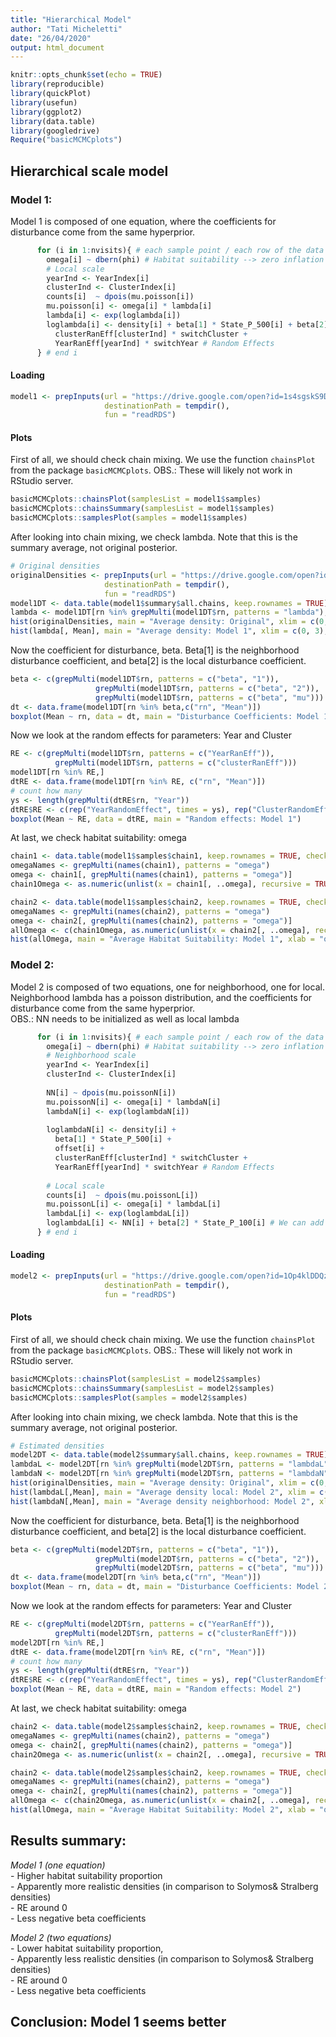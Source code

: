 ```yaml
---
title: "Hierarchical Model"
author: "Tati Micheletti"
date: "26/04/2020"
output: html_document
---
```


```r
knitr::opts_chunk$set(echo = TRUE)
library(reproducible)
library(quickPlot)
library(usefun)
library(ggplot2)
library(data.table)
library(googledrive)
Require("basicMCMCplots")
```

## Hierarchical scale model

### Model 1: 
Model 1 is composed of one equation, where the coefficients for disturbance come from the same hyperprior. 

```r
      for (i in 1:nvisits){ # each sample point / each row of the data table
        omega[i] ~ dbern(phi) # Habitat suitability --> zero inflation (if phi = 0, unsuitable)
        # Local scale
        yearInd <- YearIndex[i]
        clusterInd <- ClusterIndex[i]
        counts[i]  ~ dpois(mu.poisson[i])
        mu.poisson[i] <- omega[i] * lambda[i] 
        lambda[i] <- exp(loglambda[i])
        loglambda[i] <- density[i] + beta[1] * State_P_500[i] + beta[2] * State_P_100[i] + offset[i] + 
          clusterRanEff[clusterInd] * switchCluster +
          YearRanEff[yearInd] * switchYear # Random Effects
      } # end i
```

#### Loading 

```r
model1 <- prepInputs(url = "https://drive.google.com/open?id=1s4sgskS9DyQGBtOLrgqphmx70fHmZzJP",
                     destinationPath = tempdir(),
                     fun = "readRDS")
```

#### Plots  

First of all, we should check chain mixing. We use the function `chainsPlot` from the package `basicMCMCplots`. OBS.: These will likely not work in RStudio server.

```r
basicMCMCplots::chainsPlot(samplesList = model1$samples)
basicMCMCplots::chainsSummary(samplesList = model1$samples)
basicMCMCplots::samplesPlot(samples = model1$samples)
```


After looking into chain mixing, we check lambda. Note that this is the summary average, not original posterior.
```r
# Original densities
originalDensities <- prepInputs(url = "https://drive.google.com/open?id=1KOmGJxRivRNgc8AAoCrinl7-ZHQOPUGm",
                     destinationPath = tempdir(),
                     fun = "readRDS")
model1DT <- data.table(model1$summary$all.chains, keep.rownames = TRUE)
lambda <- model1DT[rn %in% grepMulti(model1DT$rn, patterns = "lambda"),] 
hist(originalDensities, main = "Average density: Original", xlim = c(0, 3), breaks = 15) # Average density
hist(lambda[, Mean], main = "Average density: Model 1", xlim = c(0, 3), breaks = 30) # Average density
```

Now the coefficient for disturbance, beta. Beta[1] is the neighborhood disturbance coefficient, and beta[2] is the local disturbance coefficient.
```r
beta <- c(grepMulti(model1DT$rn, patterns = c("beta", "1")),
                   grepMulti(model1DT$rn, patterns = c("beta", "2")),
                   grepMulti(model1DT$rn, patterns = c("beta", "mu")))
dt <- data.frame(model1DT[rn %in% beta,c("rn", "Mean")])
boxplot(Mean ~ rn, data = dt, main = "Disturbance Coefficients: Model 1", xlab = "beta[1] = neighborhood; beta[2] = local\n mu.beta = hyperparameter average")
```

Now we look at the random effects for parameters: Year and Cluster
```r
RE <- c(grepMulti(model1DT$rn, patterns = c("YearRanEff")),
          grepMulti(model1DT$rn, patterns = c("clusterRanEff")))
model1DT[rn %in% RE,]
dtRE <- data.frame(model1DT[rn %in% RE, c("rn", "Mean")])
# count how many 
ys <- length(grepMulti(dtRE$rn, "Year"))
dtRE$RE <- c(rep("YearRandomEffect", times = ys), rep("ClusterRandomEffect", times = NROW(dtRE)-ys))
boxplot(Mean ~ RE, data = dtRE, main = "Random effects: Model 1")
```

At last, we check habitat suitability: omega
```r
chain1 <- data.table(model1$samples$chain1, keep.rownames = TRUE, check.names = TRUE)
omegaNames <- grepMulti(names(chain1), patterns = "omega")
omega <- chain1[, grepMulti(names(chain1), patterns = "omega")]
chain1Omega <- as.numeric(unlist(x = chain1[, ..omega], recursive = TRUE))

chain2 <- data.table(model1$samples$chain2, keep.rownames = TRUE, check.names = TRUE)
omegaNames <- grepMulti(names(chain2), patterns = "omega")
omega <- chain2[, grepMulti(names(chain2), patterns = "omega")]
allOmega <- c(chain1Omega, as.numeric(unlist(x = chain2[, ..omega], recursive = TRUE)))
hist(allOmega, main = "Average Habitat Suitability: Model 1", xlab = "omega")
```


### Model 2: 
Model 2 is composed of two equations, one for neighborhood, one for local. Neighborhood lambda has a poisson distribution, and the coefficients for disturbance come from the same hyperprior.  
OBS.: NN needs to be initialized as well as local lambda

```r
      for (i in 1:nvisits){ # each sample point / each row of the data table
        omega[i] ~ dbern(phi) # Habitat suitability --> zero inflation (if phi = 0, unsuitable)
        # Neighborhood scale
        yearInd <- YearIndex[i]
        clusterInd <- ClusterIndex[i]
        
        NN[i] ~ dpois(mu.poissonN[i])
        mu.poissonN[i] <- omega[i] * lambdaN[i] 
        lambdaN[i] <- exp(loglambdaN[i])
        
        loglambdaN[i] <- density[i] +
          beta[1] * State_P_500[i] +
          offset[i] +
          clusterRanEff[clusterInd] * switchCluster +
          YearRanEff[yearInd] * switchYear # Random Effects
        
        # Local scale
        counts[i]  ~ dpois(mu.poissonL[i])
        mu.poissonL[i] <- omega[i] * lambdaL[i] 
        lambdaL[i] <- exp(loglambdaL[i])
        loglambdaL[i] <- NN[i] + beta[2] * State_P_100[i] # We can add an interceptL to NN?
      } # end i
```

#### Loading 

```r
model2 <- prepInputs(url = "https://drive.google.com/open?id=1Op4klDDQztsemVnSiobfmfW0dYKR-tvm",
                     destinationPath = tempdir(),
                     fun = "readRDS")
```

#### Plots  

First of all, we should check chain mixing. We use the function `chainsPlot` from the package `basicMCMCplots`. OBS.: These will likely not work in RStudio server.

```r
basicMCMCplots::chainsPlot(samplesList = model2$samples)
basicMCMCplots::chainsSummary(samplesList = model2$samples)
basicMCMCplots::samplesPlot(samples = model2$samples)
```

After looking into chain mixing, we check lambda. Note that this is the summary average, not original posterior.
```r
# Estimated densities
model2DT <- data.table(model2$summary$all.chains, keep.rownames = TRUE)
lambdaL <- model2DT[rn %in% grepMulti(model2DT$rn, patterns = "lambdaL"),]
lambdaN <- model2DT[rn %in% grepMulti(model2DT$rn, patterns = "lambdaN"),]
hist(originalDensities, main = "Average density: Original", xlim = c(0, 3), breaks = 15) # Average density
hist(lambdaL[,Mean], main = "Average density local: Model 2", xlim = c(0, 3), breaks = 30) # Average density
hist(lambdaN[,Mean], main = "Average density neighborhood: Model 2", xlim = c(0, 3), breaks = 30) # Average density
```

Now the coefficient for disturbance, beta. Beta[1] is the neighborhood disturbance coefficient, and beta[2] is the local disturbance coefficient.
```r
beta <- c(grepMulti(model2DT$rn, patterns = c("beta", "1")),
                   grepMulti(model2DT$rn, patterns = c("beta", "2")),
                   grepMulti(model2DT$rn, patterns = c("beta", "mu")))
dt <- data.frame(model2DT[rn %in% beta,c("rn", "Mean")])
boxplot(Mean ~ rn, data = dt, main = "Disturbance Coefficients: Model 2", xlab = "beta[1] = neighborhood; beta[2] = local\n mu.beta = hyperparameter average")
```

Now we look at the random effects for parameters: Year and Cluster
```r
RE <- c(grepMulti(model2DT$rn, patterns = c("YearRanEff")),
          grepMulti(model2DT$rn, patterns = c("clusterRanEff")))
model2DT[rn %in% RE,]
dtRE <- data.frame(model2DT[rn %in% RE, c("rn", "Mean")])
# count how many 
ys <- length(grepMulti(dtRE$rn, "Year"))
dtRE$RE <- c(rep("YearRandomEffect", times = ys), rep("ClusterRandomEffect", times = NROW(dtRE)-ys))
boxplot(Mean ~ RE, data = dtRE, main = "Random effects: Model 2")
```

At last, we check habitat suitability: omega
```r
chain2 <- data.table(model2$samples$chain2, keep.rownames = TRUE, check.names = TRUE)
omegaNames <- grepMulti(names(chain2), patterns = "omega")
omega <- chain2[, grepMulti(names(chain2), patterns = "omega")]
chain2Omega <- as.numeric(unlist(x = chain2[, ..omega], recursive = TRUE))

chain2 <- data.table(model2$samples$chain2, keep.rownames = TRUE, check.names = TRUE)
omegaNames <- grepMulti(names(chain2), patterns = "omega")
omega <- chain2[, grepMulti(names(chain2), patterns = "omega")]
allOmega <- c(chain2Omega, as.numeric(unlist(x = chain2[, ..omega], recursive = TRUE)))
hist(allOmega, main = "Average Habitat Suitability: Model 2", xlab = "omega")
```

## Results summary:

*Model 1 (one equation)*  
  - Higher habitat suitability proportion  
  - Apparently more realistic densities (in comparison to Solymos& Stralberg densities)  
  - RE around 0  
  - Less negative beta coefficients  

*Model 2 (two equations)*  
  - Lower habitat suitability proportion,  
  - Apparently less realistic densities (in comparison to Solymos& Stralberg densities)  
  - RE around 0  
  - Less negative beta coefficients  
  
  
## Conclusion: Model 1 seems better  



